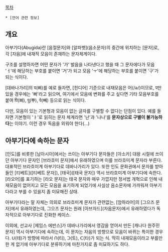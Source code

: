 [[목차]]
 * [언어 관련 정보]

== 개요 ==
아부기다(Abugida)란 [음절문자]와 [알파벳](음소문자)의 중간에 위치하는 [문자]로, 각 [자음]에 내재적 모음이 존재하는 문자체계이다.

구조를 설명하자면 어떤 문자가 '가' 발음을 나타낸다고 했을 때 그 문자에다가 모음 'ㅓ'에 해당하는 부호를 붙이면 '거'가 되고 모음 'ㅜ'에 해당하는 부호를 붙이면 '구'가 되는 식이다.

[데바나가리]의 प(뻐)를 예로 들자면, [힌디어] 기준으로 내재모음은 어(/ə/)이므로, प만 있을 경우에는 '뻐'라고 읽으며, 여기에서 모음에 변화를 주고 싶다면 기타 모음부호를 붙여 पि(삐), पु(뿌), पे(뻬) 등으로 읽는 식이다. 

다만, 모음이 있는 기본형과 모음이 없는 글자를 구별할 수 없다는 단점이 있다. 예를 들자면 기본형이 'ㅏ'로 읽히는 문자 체계라면 '난'과 '나나'를 '''문자상으로 구별이 불가능하다'''는 이야기. 이런 경우 독음을 외워야 한다(...)

== 아부기다에 속하는 문자 ==
[인도]를 비롯한 [남아시아]에서는 쓰이는 아부기다 문자들은 [아소카] 대왕 시절에 쓰이던 아부기다 문자인 [브라흐미 문자]에서 유래하였으며 이를 브라흐미계 문자라 부른다. 대표적인 브라흐미계 아부기다로 데바나가리가 있다. 또한 인도 문화권에서 문자를 받아들인 [티베트]([티베트 문자]), [태국]([태국 문자]) 역시 브라흐미계 아부기다에 속한다. [라오어]를 표기하는 [라오 문자]는 태국 문자와 매우 가깝지만 정서법 개혁으로 인해 내재모음이 없어지고 모든 모음을 표기하게 되었기에 사실상 음소문자에 가까워져 아부기다라고 부를 수 있을지 좀 미묘해진 상태. 

아부기다라는 말 자체는 의외로 브라흐미계 문자가 관련없는, [암하라어]의 [그으즈 문자]에서 유래하였는데, 그으즈 문자는 원래 [아브자드](자음문자)에서 유래하였다가 독자적으로 아부기다로 진화한 케이스.

이외에, 선교사 [제임스 에반스]가 데바나가리에서 영감을 얻어서 만든 [캐나다 원주민 문자] 역시 아부기다에 속하는데, 이 문자는 자음의 방향으로 모음이 바뀌는 특이한 경우다. ᑌ(테)가 방향에 따라서 ᑎ(티), ᑐ(토), ᑕ(타)가 되는 식. 딱히 내재모음이라고 부를만한 게 없기에 아부기다로 분류하기에 마찬가지로 좀 미묘하기도 하다.
